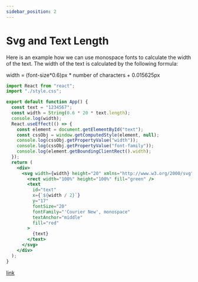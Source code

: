```yaml
---
sidebar_position: 2
---
```


# Svg and Text Length

Here is an example how we can use monospace fonts to calculate the width of the text. The width of the text is calculated by the following formula:

width = (font-size*0.6)px * number of characters + 0.015625px

```jsx
import React from "react";
import "./style.css";

export default function App() {
  const text = "1234567";
  const width = String(0.6 * 20 * text.length);
  console.log(width);
  React.useEffect(() => {
    const element = document.getElementById("text");
    const cssObj = window.getComputedStyle(element, null);
    console.log(cssObj.getPropertyValue("width"));
    console.log(cssObj.getPropertyValue("font-family"));
    console.log(element.getBoundingClientRect().width);
  });
  return (
    <div>
      <svg width={width} height="20" xmlns="http://www.w3.org/2000/svg">
        <rect width="100%" height="100%" fill="green" />
        <text
          id="text"
          x={`${width / 2}`}
          y="17"
          fontSize="20"
          fontFamily="'Courier New', monospace"
          textAnchor="middle"
          fill="red"
        >
          {text}
        </text>
      </svg>
    </div>
  );
}
```

[link](https://stackblitz.com/edit/react-ocr4kn?file=src%2FApp.js,src%2Findex.js)
